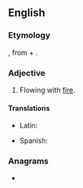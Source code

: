 ==English==

===Etymology===
{{der|en|la|ignifluus}}, from {{m|la|ignis||fire}} + {{m|la|fluere||to flow}}.

===Adjective===
{{en-adj|-}}

# {{lb|en|obsolete}} Flowing with [[fire]].
#: {{rfquotek|lang=en|Cockerman}}

====Translations====
{{trans-top|flowing with fire}}
* Latin: {{t|la|ignifluus}}
{{trans-mid}}
* Spanish: {{t|es|ignífluo}}
{{trans-bottom}}

===Anagrams===
* {{anagrams|en|a=fgiilnosuu|fuliginous}}